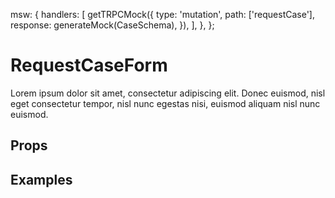 

  msw: {
    handlers: [
      getTRPCMock({
        type: 'mutation',
        path: ['requestCase'],
        response: generateMock(CaseSchema),
      }),
    ],
  },
};

<Meta title="Forms/RequestCase" component={RequestCaseForm} />

# RequestCaseForm

Lorem ipsum dolor sit amet, consectetur adipiscing elit. Donec euismod, nisl eget consectetur tempor, nisl nunc egestas nisi, euismod aliquam nisl nunc euismod.

## Props

<ArgsTable of={RequestCaseForm} />

## Examples

<Canvas>
  <Story name="Empty" parameters={commonParameters}>
    <RequestCaseForm />
  </Story>
  <Story name="Filled" parameters={commonParameters}>
    <RequestCaseForm prefill={generateMock(RequestCaseSchema)} />
  </Story>
</Canvas>
